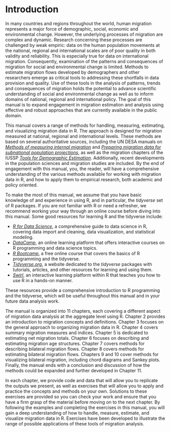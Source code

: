 # Introduction

In many countries and regions throughout the world, human migration represents a major force of demographic, social, economic and environmental change. However, the underlying processes of migration are complex and dynamic. Research concerning these processes are challenged by weak empiric: data on the human population movements at the national, regional and international scales are of poor quality in both validity and reliability. This is especially true for data on international migration. Consequently, examination of the patterns and consequences of migration for social and environmental change is limited. Methods to estimate migration flows developed by demographers and other researchers emerge as critical tools to addressing these shortfalls in data provision and quality. Use of these tools in the analysis of patterns, trends and consequences of migration holds the potential to advance scientific understanding of social and environmental change as well as to inform domains of national, regional and international policy. The goal of this manual is to expand engagement in migration estimation and analysis using effective and robust approaches that are currently available in the public domain.

This manual covers a range of methods for handling, measuring, estimating, and visualizing migration data in R. The approach is designed for migration measured at national, regional and international levels. These methods are based on several authoritative sources, including the UN DESA manuals on [*Methods of measuring internal migration*](https://www.un.org/en/development/desa/population/publications/manual/migration/measuring-migration.asp) and [*Preparing migration data for subnational population projections*](https://www.un.org/en/development/desa/population/publications/manual/migration/subnational-migration.asp), as well as the migration chapters of the IUSSP [*Tools for Demographic Estimation*](http://demographicestimation.iussp.org/content/migration). Additionally, recent developments in the population sciences and migration studies are included. By the end of engagement with this manual, you, the reader, will have a comprehensive understanding of the various methods available for working with migration data in R, and how to apply them to empirical research, both academic and policy oriented.

To make the most of this manual, we assume that you have basic knowledge of and experience in using R, and in particular, the *tidyverse* set of R packages. If you are not familiar with R or need a refresher, we recommend working your way through an online course before diving into this manual. Some good resources for learning R and the tidyverse include:

-   [*R for Data Science*](https://r4ds.had.co.nz/), a comprehensive guide to data science in R, covering data import and cleaning, data visualization, and statistical modeling.
-   [*DataCamp*](https://www.datacamp.com/), an online learning platform that offers interactive courses on R programming and data science topics.
-   [*R Bootcamp*](https://r-bootcamp.netlify.app/), a free online course that covers the basics of R programming and the tidyverse.
-   [*Tidyverse.org*](https://www.tidyverse.org/learn/), a website dedicated to the *tidyverse* packages with tutorials, articles, and other resources for learning and using them.
-   [*Swirl*](https://swirlstats.com/), an interactive learning platform within R that teaches you how to use R in a hands-on manner.

These resources provide a comprehensive introduction to R programming and the tidyverse, which will be useful throughout this manual and in your future data analysis work.

The manual is organized into 11 chapters, each covering a different aspect of migration data analysis at the aggregate level using R. Chapter 2 provides an introduction to migration concepts and definitions. Chapter 3 focuses on the general approach to organizing migration data in R. Chapter 4 covers summary migration measures and indices. Chapter 5 is dedicated to estimating net migration totals. Chapter 6 focuses on describing and estimating migration age structures. Chapter 7 covers methods for describing bilateral migration flows. Chapter 8 covers methods for estimating bilateral migration flows. Chapters 9 and 10 cover methods for visualizing bilateral migration, including chord diagrams and Sankey plots. Finally, the manual ends with a conclusion and discussion of how the methods could be expanded and further developed in Chapter 11.

In each chapter, we provide code and data that will allow you to replicate the outputs we present, as well as exercises that will allow you to apply and practice the concepts and methods on your own. Solutions to these exercises are provided so you can check your work and ensure that you have a firm grasp of the material before moving on to the next chapter. By following the examples and completing the exercises in this manual, you will gain a deep understanding of how to handle, measure, estimate, and visualize migration data in R. Exercises have been developed to illustrate the range of possible applications of these tools of migration analysis.
